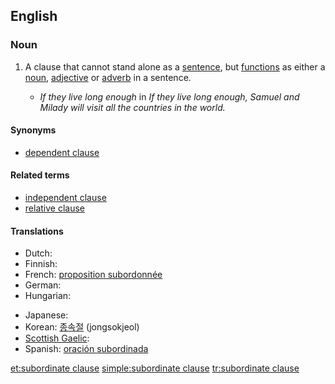 ==English==

===Noun===
{{en-noun|sg=[[subordinate]] [[clause]]}}

# {{grammar}} A clause that cannot stand alone as a [[sentence]], but [[function]]s as either a [[noun]], [[adjective]] or [[adverb]] in a sentence.
#* ''If they live long enough'' in ''If they live long enough, Samuel and Milady will visit all the countries in the world.''

====Synonyms====
* [[dependent clause]]

====Related terms====
* [[independent clause]]
* [[relative clause]]

====Translations====
{{trans-top|a clause that cannot stand alone}}
* Dutch: {{t+|nl|bijzin|m}}
* Finnish: {{t-|fi|sivulause}}
* French: [[proposition subordonnée]] {{f}}
* German: {{t+|de|Nebensatz|m}}
* Hungarian: {{t|hu|alárendelt mondat}}
{{trans-mid}}
* Japanese: {{t|ja|従属節|tr=jūzokusetsu|sc=Jpan}}
* Korean: [[종속절]] (jongsokjeol)
* [[Scottish Gaelic]]: {{t|gd|fo-chlàs|m}}
* Spanish: [[oración subordinada]] {{f}}
{{trans-bottom}}

[[et:subordinate clause]]
[[simple:subordinate clause]]
[[tr:subordinate clause]]